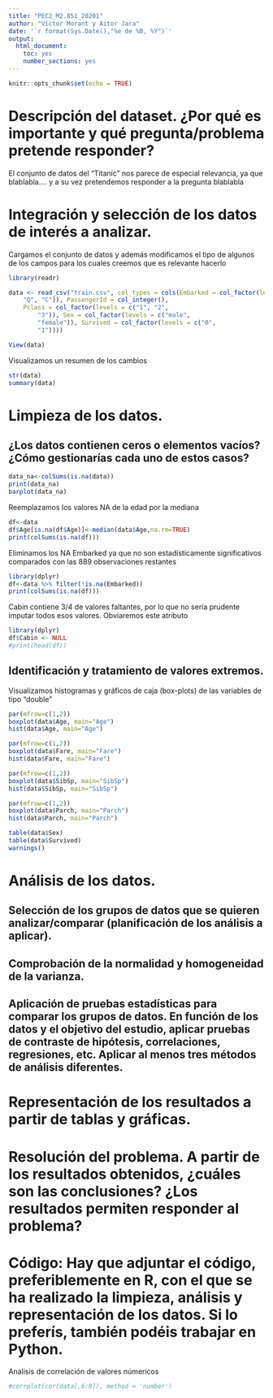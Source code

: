 ```yaml
---
title: "PEC2_M2.851_20201"
author: "Víctor Morant y Aitor Jara"
date: '`r format(Sys.Date(),"%e de %B, %Y")`'
output: 
  html_document:
    toc: yes
    number_sections: yes
---
```


```r
knitr::opts_chunk$set(echo = TRUE)
```

# Descripción del dataset. ¿Por qué es importante y qué pregunta/problema pretende  responder? 

El conjunto de datos del "Titanic" nos parece de especial relevancia, ya que blablabla.... y a su vez pretendemos responder a la pregunta blablabla

# Integración y selección de los datos de interés a analizar. 

Cargamos el conjunto de datos y además modificamos el tipo de algunos de los campos para los cuales creemos que es relevante hacerlo

```r
library(readr)

data <- read_csv("train.csv", col_types = cols(Embarked = col_factor(levels = c("S", 
    "Q", "C")), PassengerId = col_integer(), 
    Pclass = col_factor(levels = c("1", "2", 
        "3")), Sex = col_factor(levels = c("male", 
        "female")), Survived = col_factor(levels = c("0", 
        "1"))))

View(data)
```

Visualizamos un resumen de los cambios

```r
str(data)
summary(data)
```

# Limpieza de los datos. 
## ¿Los datos contienen ceros o elementos vacíos? ¿Cómo gestionarías cada uno  de estos casos? 

```r
data_na<-colSums(is.na(data))
print(data_na)
barplot(data_na)
```

Reemplazamos los valores NA de la edad por la mediana

```r
df<-data
df$Age[is.na(df$Age)]<-median(data$Age,na.rm=TRUE)
print(colSums(is.na(df)))
```

Eliminamos los NA Embarked ya que no son estadísticamente significativos comparados con las 889 observaciones restantes

```r
library(dplyr)
df<-data %>% filter(!is.na(Embarked))
print(colSums(is.na(df)))
```

Cabin contiene 3/4 de valores faltantes, por lo que no sería prudente imputar todos esos valores. Obviaremos este atributo

```r
library(dplyr)
df$Cabin <- NULL
#print(head(df))
```

## Identificación y tratamiento de valores extremos. 

Visualizamos histogramas y gráficos de caja (box-plots) de las variables de tipo "double"

```r
par(mfrow=c(1,2))
boxplot(data$Age, main="Age")
hist(data$Age, main="Age")

par(mfrow=c(1,2))
boxplot(data$Fare, main="Fare")
hist(data$Fare, main="Fare")

par(mfrow=c(1,2))
boxplot(data$SibSp, main="SibSp")
hist(data$SibSp, main="SibSp")

par(mfrow=c(1,2))
boxplot(data$Parch, main="Parch")
hist(data$Parch, main="Parch")
```

```r
table(data$Sex)
table(data$Survived)
warnings()
```

# Análisis de los datos. 
## Selección de los grupos de datos que se quieren analizar/comparar (planificación  de los análisis a aplicar). 

## Comprobación de la normalidad y homogeneidad de la varianza. 

## Aplicación de pruebas estadísticas para comparar los grupos de datos. En función  de los datos y el objetivo del estudio, aplicar pruebas de contraste de hipótesis,  correlaciones, regresiones, etc. Aplicar al menos tres métodos de análisis  diferentes. 

# Representación de los resultados a partir de tablas y gráficas. 

# Resolución del problema. A partir de los resultados obtenidos, ¿cuáles son las  conclusiones? ¿Los resultados permiten responder al problema?

# Código: Hay que adjuntar el código, preferiblemente en R, con el que se ha realizado la  limpieza, análisis y representación de los datos. Si lo preferís, también podéis trabajar en  Python.  

Analisis de correlación de valores númericos
```r
#corrplot(cor(data[,6:8]), method = 'number')

```